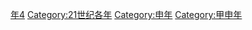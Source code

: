 {{Catnav|頁面分類|历史|歷史時代|年|21世纪各年}}

{{catmore}}

{{Decade category header|decade = 2000}}
{{Commons category|2004}}

[[Category:2000年代|年4]]
[[Category:21世纪各年|Category:21世纪各年]]
[[Category:申年|Category:申年]]
[[Category:甲申年|Category:甲申年]]